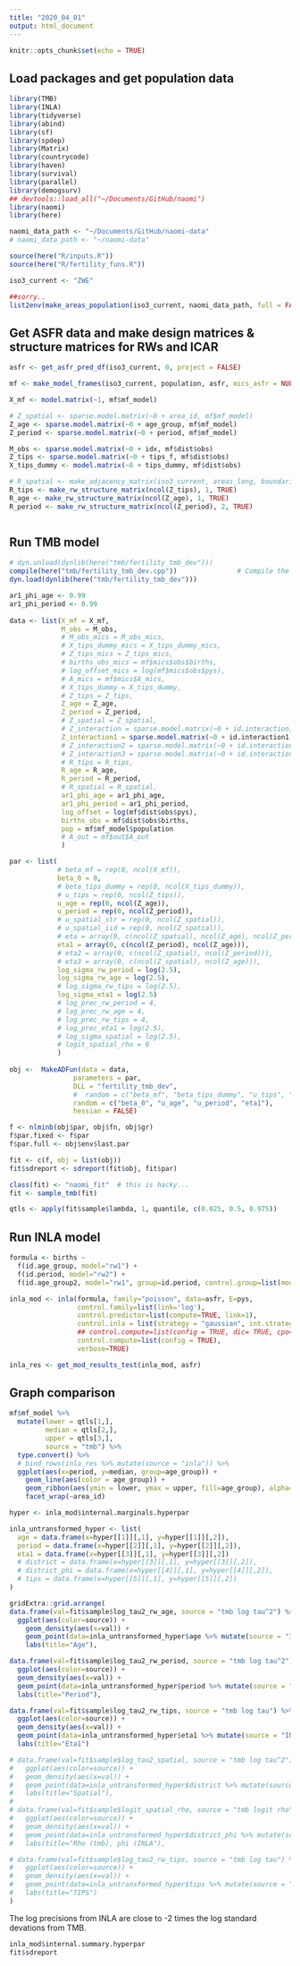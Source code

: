 ```yaml
---
title: "2020_04_01"
output: html_document
---
```


```r
knitr::opts_chunk$set(echo = TRUE)
```

## Load packages and get population data

```r
library(TMB)
library(INLA)
library(tidyverse)
library(abind)
library(sf)
library(spdep)
library(Matrix)
library(countrycode)
library(haven)
library(survival)
library(parallel)
library(demogsurv)
## devtools::load_all("~/Documents/GitHub/naomi")
library(naomi)
library(here)

naomi_data_path <- "~/Documents/GitHub/naomi-data"
# naomi_data_path <- "~/naomi-data"

source(here("R/inputs.R"))
source(here("R/fertility_funs.R"))

iso3_current <- "ZWE"

##sorry..
list2env(make_areas_population(iso3_current, naomi_data_path, full = FALSE), globalenv())
```

## Get ASFR data and make design matrices & structure matrices for RWs and ICAR

```r

asfr <- get_asfr_pred_df(iso3_current, 0, project = FALSE)

mf <- make_model_frames(iso3_current, population, asfr, mics_asfr = NULL) # I've done an ugly hack to make this function work at national level.

X_mf <- model.matrix(~1, mf$mf_model)

# Z_spatial <- sparse.model.matrix(~0 + area_id, mf$mf_model)
Z_age <- sparse.model.matrix(~0 + age_group, mf$mf_model)
Z_period <- sparse.model.matrix(~0 + period, mf$mf_model)

M_obs <- sparse.model.matrix(~0 + idx, mf$dist$obs) 
Z_tips <- sparse.model.matrix(~0 + tips_f, mf$dist$obs)
X_tips_dummy <- model.matrix(~0 + tips_dummy, mf$dist$obs)

# R_spatial <- make_adjacency_matrix(iso3_current, areas_long, boundaries, 2)
R_tips <- make_rw_structure_matrix(ncol(Z_tips), 1, TRUE)
R_age <- make_rw_structure_matrix(ncol(Z_age), 1, TRUE)
R_period <- make_rw_structure_matrix(ncol(Z_period), 2, TRUE)



```

## Run TMB model

``` r

# dyn.unload(dynlib(here("tmb/fertility_tmb_dev")))
compile(here("tmb/fertility_tmb_dev.cpp"))               # Compile the C++ file
dyn.load(dynlib(here("tmb/fertility_tmb_dev")))

ar1_phi_age <- 0.99
ar1_phi_period <- 0.99
  
data <- list(X_mf = X_mf,
             M_obs = M_obs,
             # M_obs_mics = M_obs_mics,
             # X_tips_dummy_mics = X_tips_dummy_mics,
             # Z_tips_mics = Z_tips_mics,
             # births_obs_mics = mf$mics$obs$births,
             # log_offset_mics = log(mf$mics$obs$pys),
             # A_mics = mf$mics$A_mics,
             # X_tips_dummy = X_tips_dummy,
             # Z_tips = Z_tips,
             Z_age = Z_age,
             Z_period = Z_period,
             # Z_spatial = Z_spatial,
             # Z_interaction = sparse.model.matrix(~0 + id.interaction, mf$mf_model),
             Z_interaction1 = sparse.model.matrix(~0 + id.interaction1, mf$mf_model),
             # Z_interaction2 = sparse.model.matrix(~0 + id.interaction2, mf$mf_model),
             # Z_interaction3 = sparse.model.matrix(~0 + id.interaction3, mf$mf_model),
             # R_tips = R_tips,
             R_age = R_age,
             R_period = R_period,
             # R_spatial = R_spatial,
             ar1_phi_age = ar1_phi_age,
             ar1_phi_period = ar1_phi_period,
             log_offset = log(mf$dist$obs$pys),
             births_obs = mf$dist$obs$births,
             pop = mf$mf_model$population
             # A_out = mf$out$A_out
             )

par <- list(
            # beta_mf = rep(0, ncol(X_mf)),
            beta_0 = 0,
            # beta_tips_dummy = rep(0, ncol(X_tips_dummy)),
            # u_tips = rep(0, ncol(Z_tips)),
            u_age = rep(0, ncol(Z_age)),
            u_period = rep(0, ncol(Z_period)),
            # u_spatial_str = rep(0, ncol(Z_spatial)),
            # u_spatial_iid = rep(0, ncol(Z_spatial)),
            # eta = array(0, c(ncol(Z_spatial), ncol(Z_age), ncol(Z_period))),
            eta1 = array(0, c(ncol(Z_period), ncol(Z_age))),
            # eta2 = array(0, c(ncol(Z_spatial), ncol(Z_period))),
            # eta3 = array(0, c(ncol(Z_spatial), ncol(Z_age))),
            log_sigma_rw_period = log(2.5),
            log_sigma_rw_age = log(2.5),
            # log_sigma_rw_tips = log(2.5),
            log_sigma_eta1 = log(2.5)
            # log_prec_rw_period = 4,
            # log_prec_rw_age = 4,
            # log_prec_rw_tips = 4,
            # log_prec_eta1 = log(2.5),
            # log_sigma_spatial = log(2.5),
            # logit_spatial_rho = 0
            )
             
obj <-  MakeADFun(data = data,
                parameters = par,
                DLL = "fertility_tmb_dev",
                #  random = c("beta_mf", "beta_tips_dummy", "u_tips", "u_age", "u_period", "u_spatial_str", "u_spatial_iid", "eta1", "eta2", "eta3"),
                random = c("beta_0", "u_age", "u_period", "eta1"),
                hessian = FALSE)

f <- nlminb(obj$par, obj$fn, obj$gr)
f$par.fixed <- f$par
f$par.full <- obj$env$last.par

fit <- c(f, obj = list(obj))
fit$sdreport <- sdreport(fit$obj, fit$par)

class(fit) <- "naomi_fit"  # this is hacky...
fit <- sample_tmb(fit)

qtls <- apply(fit$sample$lambda, 1, quantile, c(0.025, 0.5, 0.975))

```

## Run INLA model 

```r

formula <- births ~
  f(id.age_group, model="rw1") +
  f(id.period, model="rw2") +
  f(id.age_group2, model="rw1", group=id.period, control.group=list(model="rw2"))

inla_mod <- inla(formula, family="poisson", data=asfr, E=pys,
                 control.family=list(link='log'),
                 control.predictor=list(compute=TRUE, link=1),
                 control.inla = list(strategy = "gaussian", int.strategy = "eb"),
                 ## control.compute=list(config = TRUE, dic= TRUE, cpo=TRUE),
                 control.compute=list(config = TRUE),
                 verbose=TRUE)

inla_res <- get_mod_results_test(inla_mod, asfr)

```

## Graph comparison

```r

mf$mf_model %>%
  mutate(lower = qtls[1,],
         median = qtls[2,],
         upper = qtls[3,],
         source = "tmb") %>%
  type.convert() %>%
  # bind_rows(inla_res %>% mutate(source = "inla")) %>%
  ggplot(aes(x=period, y=median, group=age_group)) +
    geom_line(aes(color = age_group)) +
    geom_ribbon(aes(ymin = lower, ymax = upper, fill=age_group), alpha=0.3) +
    facet_wrap(~area_id)

```

```r

hyper <- inla_mod$internal.marginals.hyperpar

inla_untransformed_hyper <- list(
  age = data.frame(x=hyper[[1]][,1], y=hyper[[1]][,2]),
  period = data.frame(x=hyper[[2]][,1], y=hyper[[2]][,2]),
  eta1 = data.frame(x=hyper[[3]][,1], y=hyper[[3]][,2])
  # district = data.frame(x=hyper[[3]][,1], y=hyper[[3]][,2]),
  # district_phi = data.frame(x=hyper[[4]][,1], y=hyper[[4]][,2]),
  # tips = data.frame(x=hyper[[5]][,1], y=hyper[[5]][,2])
)

gridExtra::grid.arrange(
data.frame(val=fit$sample$log_tau2_rw_age, source = "tmb log tau^2") %>%
  ggplot(aes(color=source)) +
    geom_density(aes(x=val)) +
    geom_point(data=inla_untransformed_hyper$age %>% mutate(source = "INLA log precision"), aes(x=x, y=y)) +
    labs(title="Age"),

data.frame(val=fit$sample$log_tau2_rw_period, source = "tmb log tau^2") %>%
  ggplot(aes(color=source)) +
  geom_density(aes(x=val)) +
  geom_point(data=inla_untransformed_hyper$period %>% mutate(source = "INLA log precision"), aes(x=x, y=y)) +
  labs(title="Period"),

data.frame(val=fit$sample$log_tau2_rw_tips, source = "tmb log tau") %>%
  ggplot(aes(color=source)) +
  geom_density(aes(x=val)) +
  geom_point(data=inla_untransformed_hyper$eta1 %>% mutate(source = "INLA log precison"), aes(x=x, y=y)) +
  labs(title="Eta1")

# data.frame(val=fit$sample$log_tau2_spatial, source = "tmb log tau^2") %>%
#   ggplot(aes(color=source)) +
#   geom_density(aes(x=val)) +
#   geom_point(data=inla_untransformed_hyper$district %>% mutate(source = "INLA log precision"), aes(x=x, y=y)) +
#   labs(title="Spatial"),
# 
# data.frame(val=fit$sample$logit_spatial_rho, source = "tmb logit rho") %>%
#   ggplot(aes(color=source)) +
#   geom_density(aes(x=val)) +
#   geom_point(data=inla_untransformed_hyper$district_phi %>% mutate(source = "INLA logit phi"), aes(x=x, y=y)) +
#   labs(title="Rho (tmb), phi (INLA"),

# data.frame(val=fit$sample$log_tau2_rw_tips, source = "tmb log tau") %>%
#   ggplot(aes(color=source)) +
#   geom_density(aes(x=val)) +
#   geom_point(data=inla_untransformed_hyper$tips %>% mutate(source = "INLA log precison"), aes(x=x, y=y)) +
#   labs(title="TIPS")
)
```

The log precisions from INLA are close to -2 times the log standard devations from TMB.
```r
inla_mod$internal.summary.hyperpar
fit$sdreport
```
